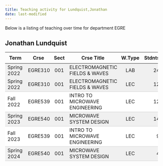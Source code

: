 ```yaml
---
title: Teaching activity for Lundquist,Jonathan
date: last-modified
---
```


Below is a listing of teaching over time for department EGRE


## Jonathan Lundquist

<style type="text/css">
#T_a024a table {
  width: 100%;
  border-collapse: collapse;
}
#T_a024a th {
  text-align: center;
  padding: 8px;
}
#T_a024a td:nth-child(1) {
  padding-right: 10px;
  text-align: left;
}
#T_a024a td:nth-child(2) {
  padding-right: 5px;
  text-align: left;
}
#T_a024a  td:nth-child(4) {
  padding-right: 5px;
  text-align: left;
}
#T_a024a td:nth-child(3) {
  text-align: center;
}
#T_a024a  td:nth-child(5) {
  text-align: center;
}
#T_a024a td:nth-child(6) {
  text-align: right;
}
#T_a024a  td:nth-child(7) {
  text-align: right;
}
#T_a024a_row0_col0, #T_a024a_row0_col1, #T_a024a_row0_col2, #T_a024a_row0_col3, #T_a024a_row0_col4, #T_a024a_row0_col5, #T_a024a_row0_col6 {
  background-color: #f0f0f0;
  border-bottom: none;
}
#T_a024a_row1_col0, #T_a024a_row1_col1, #T_a024a_row1_col2, #T_a024a_row1_col3, #T_a024a_row1_col4, #T_a024a_row1_col5, #T_a024a_row1_col6, #T_a024a_row3_col0, #T_a024a_row3_col1, #T_a024a_row3_col2, #T_a024a_row3_col3, #T_a024a_row3_col4, #T_a024a_row3_col5, #T_a024a_row3_col6, #T_a024a_row5_col0, #T_a024a_row5_col1, #T_a024a_row5_col2, #T_a024a_row5_col3, #T_a024a_row5_col4, #T_a024a_row5_col5, #T_a024a_row5_col6 {
  background-color: #f0f0f0;
  border-bottom: 1px solid #ccc;
}
#T_a024a_row2_col0, #T_a024a_row2_col1, #T_a024a_row2_col2, #T_a024a_row2_col3, #T_a024a_row2_col4, #T_a024a_row2_col5, #T_a024a_row2_col6, #T_a024a_row4_col0, #T_a024a_row4_col1, #T_a024a_row4_col2, #T_a024a_row4_col3, #T_a024a_row4_col4, #T_a024a_row4_col5, #T_a024a_row4_col6 {
  background-color: #ffffff;
  border-bottom: 1px solid #ccc;
}
</style>
<table id="T_a024a">
  <thead>
    <tr>
      <th id="T_a024a_level0_col0" class="col_heading level0 col0" >Term</th>
      <th id="T_a024a_level0_col1" class="col_heading level0 col1" >Crse</th>
      <th id="T_a024a_level0_col2" class="col_heading level0 col2" >Sect</th>
      <th id="T_a024a_level0_col3" class="col_heading level0 col3" >Crse Title</th>
      <th id="T_a024a_level0_col4" class="col_heading level0 col4" >W.Type</th>
      <th id="T_a024a_level0_col5" class="col_heading level0 col5" >Stdnts</th>
      <th id="T_a024a_level0_col6" class="col_heading level0 col6" >Hours</th>
    </tr>
  </thead>
  <tbody>
    <tr>
      <td id="T_a024a_row0_col0" class="data row0 col0" >Spring 2022</td>
      <td id="T_a024a_row0_col1" class="data row0 col1" >EGRE310</td>
      <td id="T_a024a_row0_col2" class="data row0 col2" >001</td>
      <td id="T_a024a_row0_col3" class="data row0 col3" >ELECTROMAGNETIC FIELDS & WAVES</td>
      <td id="T_a024a_row0_col4" class="data row0 col4" >LAB</td>
      <td id="T_a024a_row0_col5" class="data row0 col5" >24</td>
      <td id="T_a024a_row0_col6" class="data row0 col6" >24</td>
    </tr>
    <tr>
      <td id="T_a024a_row1_col0" class="data row1 col0" >Spring 2022</td>
      <td id="T_a024a_row1_col1" class="data row1 col1" >EGRE310</td>
      <td id="T_a024a_row1_col2" class="data row1 col2" >001</td>
      <td id="T_a024a_row1_col3" class="data row1 col3" >ELECTROMAGNETIC FIELDS & WAVES</td>
      <td id="T_a024a_row1_col4" class="data row1 col4" >LEC</td>
      <td id="T_a024a_row1_col5" class="data row1 col5" >12</td>
      <td id="T_a024a_row1_col6" class="data row1 col6" >12</td>
    </tr>
    <tr>
      <td id="T_a024a_row2_col0" class="data row2 col0" >Fall 2022</td>
      <td id="T_a024a_row2_col1" class="data row2 col1" >EGRE539</td>
      <td id="T_a024a_row2_col2" class="data row2 col2" >001</td>
      <td id="T_a024a_row2_col3" class="data row2 col3" >INTRO TO MICROWAVE ENGINEERING</td>
      <td id="T_a024a_row2_col4" class="data row2 col4" >LEC</td>
      <td id="T_a024a_row2_col5" class="data row2 col5" >12</td>
      <td id="T_a024a_row2_col6" class="data row2 col6" >36</td>
    </tr>
    <tr>
      <td id="T_a024a_row3_col0" class="data row3 col0" >Spring 2023</td>
      <td id="T_a024a_row3_col1" class="data row3 col1" >EGRE540</td>
      <td id="T_a024a_row3_col2" class="data row3 col2" >001</td>
      <td id="T_a024a_row3_col3" class="data row3 col3" >MICROWAVE SYSTEM DESIGN</td>
      <td id="T_a024a_row3_col4" class="data row3 col4" >LEC</td>
      <td id="T_a024a_row3_col5" class="data row3 col5" >14</td>
      <td id="T_a024a_row3_col6" class="data row3 col6" >42</td>
    </tr>
    <tr>
      <td id="T_a024a_row4_col0" class="data row4 col0" >Fall 2023</td>
      <td id="T_a024a_row4_col1" class="data row4 col1" >EGRE539</td>
      <td id="T_a024a_row4_col2" class="data row4 col2" >001</td>
      <td id="T_a024a_row4_col3" class="data row4 col3" >INTRO TO MICROWAVE ENGINEERING</td>
      <td id="T_a024a_row4_col4" class="data row4 col4" >LEC</td>
      <td id="T_a024a_row4_col5" class="data row4 col5" >9</td>
      <td id="T_a024a_row4_col6" class="data row4 col6" >27</td>
    </tr>
    <tr>
      <td id="T_a024a_row5_col0" class="data row5 col0" >Spring 2024</td>
      <td id="T_a024a_row5_col1" class="data row5 col1" >EGRE540</td>
      <td id="T_a024a_row5_col2" class="data row5 col2" >001</td>
      <td id="T_a024a_row5_col3" class="data row5 col3" >MICROWAVE SYSTEM DESIGN</td>
      <td id="T_a024a_row5_col4" class="data row5 col4" >LEC</td>
      <td id="T_a024a_row5_col5" class="data row5 col5" >4</td>
      <td id="T_a024a_row5_col6" class="data row5 col6" >12</td>
    </tr>
  </tbody>
</table>


